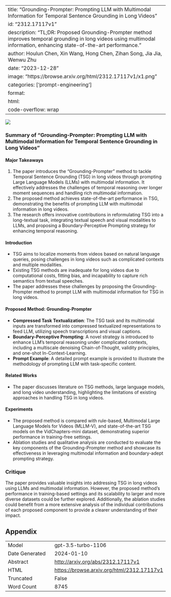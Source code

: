 
---
title: "Grounding-Prompter: Prompting LLM with Multimodal Information for Temporal Sentence Grounding in Long Videos"
id: "2312.17117v1"
description: "TL;DR: Proposed Grounding-Prompter method improves temporal grounding in long videos using multimodal information, enhancing state-of-the-art performance."
author: Houlun Chen, Xin Wang, Hong Chen, Zihan Song, Jia Jia, Wenwu Zhu
date: "2023-12-28"
image: "https://browse.arxiv.org/html/2312.17117v1/x1.png"
categories: ['prompt-engineering']
format:
  html:
    code-overflow: wrap
---

![](https://browse.arxiv.org/html/2312.17117v1/x1.png)

### Summary of "Grounding-Prompter: Prompting LLM with Multimodal Information for Temporal Sentence Grounding in Long Videos"

#### Major Takeaways
1. The paper introduces the "Grounding-Prompter" method to tackle Temporal Sentence Grounding (TSG) in long videos through prompting Large Language Models (LLMs) with multimodal information. It effectively addresses the challenges of temporal reasoning over longer moment sequences and handling rich multimodal information.
2. The proposed method achieves state-of-the-art performance in TSG, demonstrating the benefits of prompting LLM with multimodal information in long videos.
3. The research offers innovative contributions in reformulating TSG into a long-textual task, integrating textual speech and visual modalities to LLMs, and proposing a Boundary-Perceptive Prompting strategy for enhancing temporal reasoning.

#### Introduction
- TSG aims to localize moments from videos based on natural language queries, posing challenges in long videos such as complicated contexts and multiple modalities.
- Existing TSG methods are inadequate for long videos due to computational costs, fitting bias, and incapability to capture rich semantics from textual speeches.
- The paper addresses these challenges by proposing the Grounding-Prompter method to prompt LLM with multimodal information for TSG in long videos.

#### Proposed Method: Grounding-Prompter
- **Compressed Task Textualization**: The TSG task and its multimodal inputs are transformed into compressed textualized representations to feed LLM, utilizing speech transcriptions and visual captions.
- **Boundary-Perceptive Prompting**: A novel strategy is introduced to enhance LLM's temporal reasoning under complicated contexts, including a multiscale denoising Chain-of-Thought, validity principles, and one-shot In-Context-Learning.
- **Prompt Example**: A detailed prompt example is provided to illustrate the methodology of prompting LLM with task-specific content.

#### Related Works
- The paper discusses literature on TSG methods, large language models, and long video understanding, highlighting the limitations of existing approaches in handling TSG in long videos.

#### Experiments
- The proposed method is compared with rule-based, Multimodal Large Language Models for Videos (MLLM-V), and state-of-the-art TSG models on the VidChapters-mini dataset, demonstrating superior performance in training-free settings.
- Ablation studies and qualitative analysis are conducted to evaluate the key components of the Grounding-Prompter method and showcase its effectiveness in leveraging multimodal information and boundary-adept prompting strategy.

### Critique
The paper provides valuable insights into addressing TSG in long videos using LLMs and multimodal information. However, the proposed method's performance in training-based settings and its scalability to larger and more diverse datasets could be further explored. Additionally, the ablation studies could benefit from a more extensive analysis of the individual contributions of each proposed component to provide a clearer understanding of their impact.

## Appendix

|          |          |
|----------|----------|
| Model     | gpt-3.5-turbo-1106       |
| Date Generated     | 2024-01-10       |
| Abstract | [http://arxiv.org/abs/2312.17117v1](http://arxiv.org/abs/2312.17117v1)        |
| HTML     | [https://browse.arxiv.org/html/2312.17117v1](https://browse.arxiv.org/html/2312.17117v1)       |
| Truncated       | False       |
| Word Count       | 8745       |